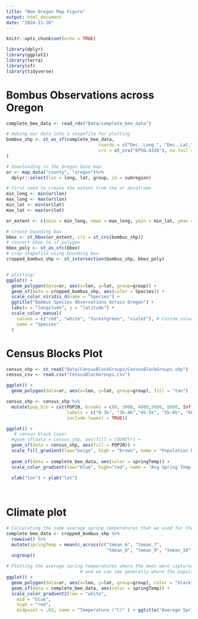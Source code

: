 ```yaml
---
title: "Bee Oregon Map Figure"
output: html_document
date: "2024-11-26"
---
```


```r
knitr::opts_chunk$set(echo = TRUE)

library(dplyr)
library(ggplot2)
library(terra)
library(sf)
library(tidyverse)

```


# Bombus Observations across Oregon

```r
complete_bee_data <- read_rds("Data/complete_bee_data")

# making our data into a shapefile for plotting
bombus_shp <- st_as_sf(complete_bee_data,
                                   coords = c("Dec..Long.", "Dec..Lat."),
                                   crs = st_crs("EPSG:4326"), na.fail = FALSE	
)

# downloading in the Oregon base map 
or <- map_data("county", "oregon")%>% 
  dplyr::select(lon = long, lat, group, id = subregion)

# first need to create the extent from the or dataframe
min_long <- min(or$lon)
max_long <- max(or$lon)
min_lat <- min(or$lat)
max_lat <- max(or$lat)

or_extent <- c(xmin = min_long, xmax = max_long, ymin = min_lat, ymax = max_lat)

# create bounding box
bbox <- st_bbox(or_extent, crs = st_crs(bombus_shp))
# concert bbox to sf polygon
bbox_poly <- st_as_sfc(bbox)
# crop shapefile using bounding box
cropped_bombus_shp <- st_intersection(bombus_shp, bbox_poly)


# plotting!
ggplot() +
  geom_polygon(data=or, aes(x=lon, y=lat, group=group)) +
  geom_sf(data = cropped_bombus_shp, aes(color = Species)) +
  scale_color_viridis_d(name = "Species") + 
  ggtitle("Bombus Species Observations Across Oregon") + 
  labs(x = "longitude", y = "latitude") + 
  scale_color_manual(
    values = c("red", "white", "forestgreen", "violet"), # Custom colors for each species
    name = "Species"
  ) 
```

# Census Blocks Plot

```r

census_shp <- st_read("Data/CensusBlockGroups/CensusBlockGroups.shp")
census_csv <- read.csv("CensusBlockGroups.csv")

ggplot() +
  geom_polygon(data=or, aes(x=lon, y=lat, group=group), fill = "tan")

census_shp <- census_shp %>%
  mutate(pop_bin = cut(POP20, breaks = c(0, 3000, 4000,5000, 6000, Inf),
                       labels = c("0-3k", "3k-4k","4k-5k", "5k-6k", "6k+"),
                       include.lowest = TRUE))

ggplot() +
   # census block layer
  #geom_sf(data = census_shp, aes(fill = COUNTY)) + 
  geom_sf(data = census_shp, aes(fill = POP20)) + 
  scale_fill_gradient(low="beige", high = "brown", name = "Population by Census Block") + 
  
  geom_sf(data = complete_bee_data, aes(color = springTemp)) +
  scale_color_gradient(low="blue", high="red", name = "Avg Spring Temp °C (Feb-June)") + ggtitle("All Bee Locations with Census Blocks and Spring Temperature Info") + theme(plot.title = element_text(hjust = 0.3, vjust = 3)) + 
  
  xlab("lon") + ylab("lat") 

  


```


# Climate plot
```r


# Calculating the same average spring temperatures that we used for the model 
complete_bee_data <- cropped_bombus_shp %>%
  rowwise() %>%
  mutate(springTemp = mean(c_across(c("tmean_6", "tmean_7", 
                                      "tmean_8", "tmean_9", "tmean_10")), na.rm = TRUE)) %>%
  ungroup()

# Plotting the average spring temperatures where the bees were captured, and outlining the counties
                            # and we can see generally where the populated areas are
ggplot() +
  geom_polygon(data=or, aes(x=lon, y=lat, group=group), color = "black", fill = "tan")+
  geom_sf(data = complete_bee_data, aes(color = springTemp)) +
  scale_color_gradient2(low = "white", 
    mid = "blue", 
    high = "red", 
    midpoint = .02, name = "Temperature (°C)" ) + ggtitle("Average Spring (Feb-June) Temperatures (°C)") + theme(plot.title = element_text(hjust = 0.5)) + xlab("Longitude") + ylab("Latitude")



```
